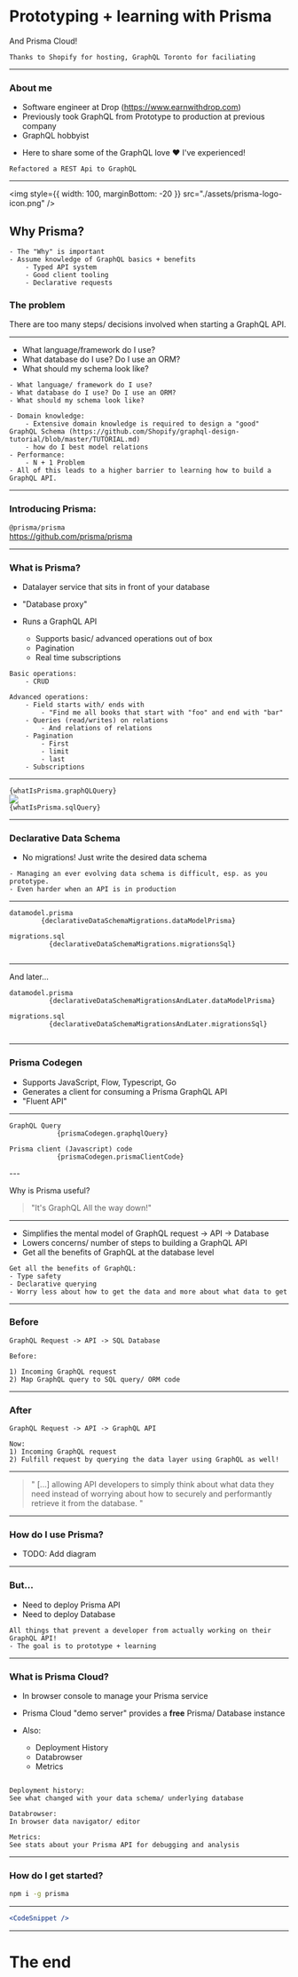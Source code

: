 
# Prototyping + learning with Prisma

And Prisma Cloud!

```notes
Thanks to Shopify for hosting, GraphQL Toronto for faciliating
```

---

### About me

- Software engineer at Drop (https://www.earnwithdrop.com)
- Previously took GraphQL from Prototype to production at previous company
- GraphQL hobbyist

* Here to share some of the GraphQL love ❤️ I've experienced!

```notes
Refactored a REST Api to GraphQL
```

---

<img
  style={{ width: 100, marginBottom: -20 }}
  src="./assets/prisma-logo-icon.png"
/>

## Why Prisma?

```notes
- The "Why" is important
- Assume knowledge of GraphQL basics + benefits
    - Typed API system
    - Good client tooling
    - Declarative requests
```

### The problem

There are too many steps/ decisions involved when starting a GraphQL API.

---

<ul>
  <li>What language/framework do I use?</li>
  <li>What database do I use? Do I use an ORM?</li>
  <li>What should my schema look like?</li>
</ul>

```notes
- What language/ framework do I use?
- What database do I use? Do I use an ORM?
- What should my schema look like?

- Domain knowledge:
    - Extensive domain knowledge is required to design a "good" GraphQL Schema (https://github.com/Shopify/graphql-design-tutorial/blob/master/TUTORIAL.md)
    - how do I best model relations
- Performance:
    - N + 1 Problem
- All of this leads to a higher barrier to learning how to build a GraphQL API.
```

---

### Introducing Prisma:

`@prisma/prisma`  
https://github.com/prisma/prisma

---

### What is Prisma?

- Datalayer service that sits in front of your database
- "Database proxy"
- Runs a GraphQL API

  - Supports basic/ advanced operations out of box
  - Pagination
  - Real time subscriptions

```notes
Basic operations:
    - CRUD

Advanced operations:
    - Field starts with/ ends with
        - "Find me all books that start with "foo" and end with "bar"
    - Queries (read/writes) on relations
        - And relations of relations
    - Pagination
        - First
        - limit
        - last
    - Subscriptions
```

---


<div style={{ fontSize: "0.7em" }}>
  <Appear>
    <div>
      <Code className="graphql">{whatIsPrisma.graphQLQuery}</Code>
    </div>
    <div>
      <img style={{ maxHeight: 200 }} src="./assets/prisma-logo-icon.png" />
    </div>
    <div>
      <Code className="sql">{whatIsPrisma.sqlQuery}</Code>
    </div>
  </Appear>
</div>

---


### Declarative Data Schema

- No migrations! Just write the desired data schema

```notes
- Managing an ever evolving data schema is difficult, esp. as you prototype.
- Even harder when an API is in production
```

---

<div style={{ display: "flex", flexDirection: "row", fontSize: '0.7em' }}>
  <Appear>
    <div>
      <div style={{ margin: "0 20px" }}>
      <code>datamodel.prisma</code>
      <Code className="graphql">
        {declarativeDataSchemaMigrations.dataModelPrisma}
      </Code>
      </div>
    </div>
    <div>
      <div style={{ margin: "0 20px" }}>
        <code>migrations.sql</code>
        <Code className="sql">
          {declarativeDataSchemaMigrations.migrationsSql}
        </Code>
      </div>
    </div>

  </Appear>
</div>

---


And later...

<div style={{ display: "flex", flexDirection: "row", fontSize: "0.7em" }}>
  <Appear>
    <div>
      <div style={{ margin: "0 20px" }}>
        <code>datamodel.prisma</code>
        <Code className="graphql">
          {declarativeDataSchemaMigrationsAndLater.dataModelPrisma}
        </Code>
      </div>
    </div>
    <div>
      <div style={{ margin: "0 20px" }}>
        <code>migrations.sql</code>
        <Code className="sql">
          {declarativeDataSchemaMigrationsAndLater.migrationsSql}
        </Code>
      </div>
    </div>
  </Appear>
</div>

---

### Prisma Codegen

- Supports JavaScript, Flow, Typescript, Go
- Generates a client for consuming a Prisma GraphQL API
- "Fluent API"

---


<div style={{ display: "flex", flexDirection: "row", fontSize: "0.7em" }}>
  <Appear>
    <div>
      <div style={{ margin: "0 20px" }}>
        <code>GraphQL Query</code>
        <Code className="graphql">
            {prismaCodegen.graphqlQuery}
        </Code>
        </div>
    </div>
    <div>
      <div style={{ margin: "0 20px" }}>
        <code>Prisma client (Javascript) code</code>
        <Code className="sql">
            {prismaCodegen.prismaClientCode}
        </Code>
      </div>
    </div>
  </Appear>
</div>
---

Why is Prisma useful?

> "It's GraphQL All the way down!"

---

- Simplifies the mental model of GraphQL request -> API -> Database
- Lowers concerns/ number of steps to building a GraphQL API
- Get all the benefits of GraphQL at the database level

```notes
Get all the benefits of GraphQL:
- Type safety
- Declarative querying
- Worry less about how to get the data and more about what data to get
```

---

### Before

```
GraphQL Request -> API -> SQL Database
```

```notes
Before:

1) Incoming GraphQL request
2) Map GraphQL query to SQL query/ ORM code
```

---

### After

```
GraphQL Request -> API -> GraphQL API
```

```notes
Now:
1) Incoming GraphQL request
2) Fulfill request by querying the data layer using GraphQL as well!
```

---

<blockquote>
  " [...] allowing API developers to simply think about what data they need
  instead of worrying about how to securely and performantly retrieve it from
  the database. "
</blockquote>

---

### How do I use Prisma?

- TODO: Add diagram

---

### But...

- Need to deploy Prisma API
- Need to deploy Database

```notes
All things that prevent a developer from actually working on their GraphQL API!
- The goal is to prototype + learning
```

---

### What is Prisma Cloud?

- In browser console to manage your Prisma service
- Prisma Cloud "demo server" provides a **free** Prisma/ Database instance

- Also:

  - Deployment History
  - Databrowser
  - Metrics

```notes

Deployment history:
See what changed with your data schema/ underlying database

Databrowser:
In browser data navigator/ editor

Metrics:
See stats about your Prisma API for debugging and analysis
```

---

### How do I get started?

```bash
npm i -g prisma
```

---

```jsx
<CodeSnippet />
```

---

# The end
